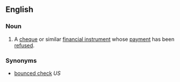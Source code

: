 ==English==

===Noun===
{{en-noun|sg=[[dishonoured]] [[bill]]}}

# {{UK}} A [[cheque]] or similar [[financial instrument]] whose [[payment]] has been [[refused]].

===Synonyms===
* [[bounced check]] ''US''